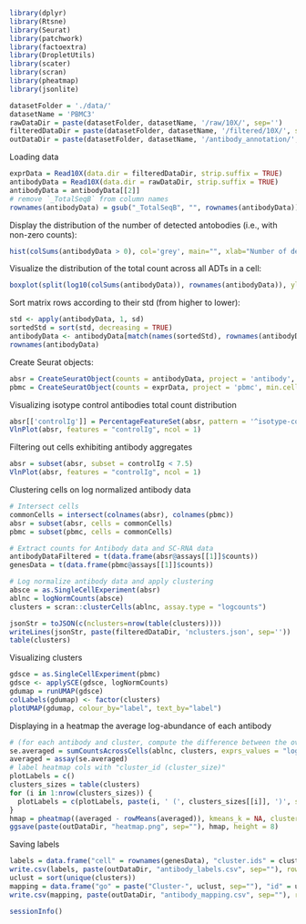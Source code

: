 ```r
library(dplyr)
library(Rtsne)
library(Seurat)
library(patchwork)
library(factoextra)
library(DropletUtils)
library(scater)
library(scran)
library(pheatmap)
library(jsonlite)

datasetFolder = './data/'
datasetName = 'PBMC3'
rawDataDir = paste(datasetFolder, datasetName, '/raw/10X/', sep='')
filteredDataDir = paste(datasetFolder, datasetName, '/filtered/10X/', sep='')
outDataDir = paste(datasetFolder, datasetName, '/antibody_annotation/', sep='')
```

Loading data

```r
exprData = Read10X(data.dir = filteredDataDir, strip.suffix = TRUE)
antibodyData = Read10X(data.dir = rawDataDir, strip.suffix = TRUE)
antibodyData = antibodyData[[2]]
# remove `_TotalSeqB` from column names
rownames(antibodyData) = gsub("_TotalSeqB", "", rownames(antibodyData))
```

Display the distribution of the number of detected antobodies (i.e., with non-zero counts):

```r
hist(colSums(antibodyData > 0), col='grey', main="", xlab="Number of detected ADTs")
```

Visualize the distribution of the total count across all ADTs in a cell:

```r
boxplot(split(log10(colSums(antibodyData)), rownames(antibodyData)), ylab="Log-total ADT count", las=2)
```


Sort matrix rows according to their std (from higher to lower):

```r
std <- apply(antibodyData, 1, sd)
sortedStd = sort(std, decreasing = TRUE)
antibodyData <- antibodyData[match(names(sortedStd), rownames(antibodyData)), ]
rownames(antibodyData)
```

Create Seurat objects:

```r
absr = CreateSeuratObject(counts = antibodyData, project = 'antibody', min.cells = 0, min.features = 0)
pbmc = CreateSeuratObject(counts = exprData, project = 'pbmc', min.cells = 0, min.features = 0)
```


Visualizing isotype control antibodies total count distribution

```r
absr[['controlIg']] = PercentageFeatureSet(absr, pattern = '^isotype-control')
VlnPlot(absr, features = "controlIg", ncol = 1)
```

Filtering out cells exhibiting antibody aggregates

```r
absr = subset(absr, subset = controlIg < 7.5)
VlnPlot(absr, features = "controlIg", ncol = 1)
```

Clustering cells on log normalized antibody data

```r
# Intersect cells
commonCells = intersect(colnames(absr), colnames(pbmc))
absr = subset(absr, cells = commonCells)
pbmc = subset(pbmc, cells = commonCells)

# Extract counts for Antibody data and SC-RNA data
antibodyDataFiltered = t(data.frame(absr@assays[[1]]$counts))
genesData = t(data.frame(pbmc@assays[[1]]$counts))

# Log normalize antibody data and apply clustering
absce = as.SingleCellExperiment(absr)
ablnc = logNormCounts(absce)
clusters = scran::clusterCells(ablnc, assay.type = "logcounts")

jsonStr = toJSON(c(nclusters=nrow(table(clusters))))
writeLines(jsonStr, paste(filteredDataDir, 'nclusters.json', sep=''))
table(clusters)
```

Visualizing clusters

```r
gdsce = as.SingleCellExperiment(pbmc)
gdsce <- applySCE(gdsce, logNormCounts)
gdumap = runUMAP(gdsce)
colLabels(gdumap) <- factor(clusters)
plotUMAP(gdumap, colour_by="label", text_by="label")
```

Displaying in a heatmap the average log-abundance of each antibody

```r
# (for each antibody and cluster, compute the difference between the overall antibody avg and antibody avg in the cluster)
se.averaged = sumCountsAcrossCells(ablnc, clusters, exprs_values = "logcounts", average = TRUE)
averaged = assay(se.averaged)
# label heatmap cols with "cluster_id (cluster_size)"
plotLabels = c()
clusters_sizes = table(clusters)
for (i in 1:nrow(clusters_sizes)) {
  plotLabels = c(plotLabels, paste(i, ' (', clusters_sizes[[i]], ')', sep=''))
}
hmap = pheatmap((averaged - rowMeans(averaged)), kmeans_k = NA, cluster_cols = TRUE, cluster_rows = FALSE, labelsCol=plotLabels, breaks=seq(-3, 3, length.out=100))
ggsave(paste(outDataDir, "heatmap.png", sep=""), hmap, height = 8)
```

Saving labels

```r
labels = data.frame("cell" = rownames(genesData), "cluster.ids" = clusters)
write.csv(labels, paste(outDataDir, "antibody_labels.csv", sep=""), row.names = FALSE)
uclust = sort(unique(clusters))
mapping = data.frame("go" = paste("Cluster-", uclust, sep=""), "id" = uclust)
write.csv(mapping, paste(outDataDir, "antibody_mapping.csv", sep=""), row.names = FALSE)
```

```r
sessionInfo()
```